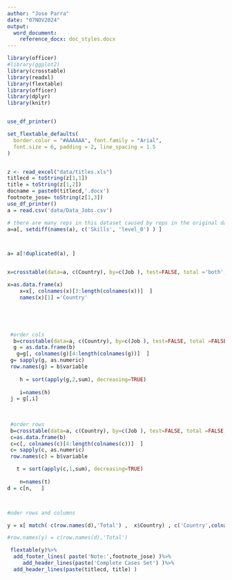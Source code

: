 ```yaml
---
author: "Jose Parra"
date: "07NOV2024"
output:
  word_document:
    reference_docx: doc_styles.docx
---
```



```r

library(officer)
#library(ggplot2)
library(crosstable)
library(readxl)
library(flextable)
library(officer)
library(dplyr)
library(knitr)


use_df_printer()

set_flextable_defaults(
  border.color = "#AAAAAA", font.family = "Arial",
  font.size = 6, padding = 2, line_spacing = 1.5
)


z <- read_excel("data/titles.xls")
titlecd = toString(z[1,1])
title = toString(z[1,2])
docname = paste0(titlecd,'.docx')
footnote_jose= toString(z[1,3])
use_df_printer()
a = read.csv('data/Data_Jobs.csv')

# there are many reps in this dataset caused by reps in the original data i
a=a[, setdiff(names(a), c('Skills', 'level_0') ) ]



a= a[!duplicated(a), ]


x=crosstable(data=a, c(Country), by=c(Job ), test=FALSE, total ='both', percent_pattern= "{n}( {p_row} )" , percent_digits=0)

x=as.data.frame(x)
    x=x[, colnames(x)[3:length(colnames(x))]  ]
    names(x)[1] ='Country'




 
 #order cols
  b=crosstable(data=a, c(Country), by=c(Job ), test=FALSE, total =FALSE, percent_pattern= "{n}" , percent_digits=0)
  g = as.data.frame(b)
   g=g[, colnames(g)[4:length(colnames(g))]  ]
 g= sapply(g, as.numeric)
 row.names(g) = b$variable
  
    h = sort(apply(g,2,sum), decreasing=TRUE)
  
    i=names(h)
 j = g[,i]
 
 
 
 #order rows
 b=crosstable(data=a, c(Country), by=c(Job ), test=FALSE, total =FALSE, percent_pattern= "{n}" , percent_digits=0)
 c=as.data.frame(b)
 c=c[, colnames(c)[4:length(colnames(c))]  ]
 c= sapply(c, as.numeric)
 row.names(c) = b$variable

   t = sort(apply(c,1,sum), decreasing=TRUE)
  
    n=names(t)
d = c[n,   ]



#oder rows and columns

y = x[ match( c(row.names(d),'Total') ,  x$Country) , c('Country',colnames(j),'Total') ]

#row.names(y) = c(row.names(d),'Total')

 flextable(y)%>% 
  add_footer_lines( paste('Note:',footnote_jose) )%>% 
     add_header_lines(paste('Complete Cases Set') )%>% 
  add_header_lines(paste(titlecd, title) )



  
```


